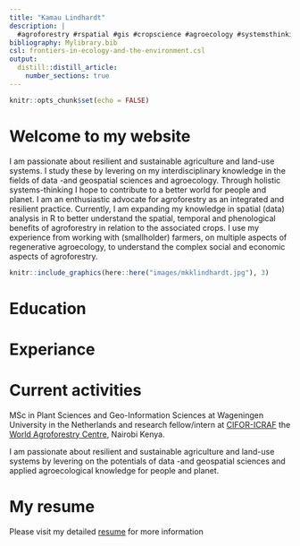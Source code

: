 ```yaml
---
title: "Kamau Lindhardt"
description: |
  #agroforestry #rspatial #gis #cropscience #agroecology #systemsthinking #r #remotesensing #sustainabledevelopment
bibliography: Mylibrary.bib
csl: frontiers-in-ecology-and-the-environment.csl
output: 
  distill::distill_article:
    number_sections: true
---
```


```r
knitr::opts_chunk$set(echo = FALSE)
```

# Welcome to my website

I am passionate about resilient and sustainable agriculture and land-use systems. I study these by levering on my interdisciplinary knowledge in the fields of data -and geospatial sciences and agroecology. Through holistic systems-thinking I hope to contribute to a better world for people and planet. I am an enthusiastic advocate for agroforestry as an integrated and resilient practice. Currently, I am expanding my knowledge in spatial (data) analysis in R to better understand the spatial, temporal and phenological benefits of agroforestry in relation to the associated crops. I use my experience from working with (smallholder) farmers, on multiple aspects of regenerative agroecology, to understand the complex social and economic aspects of agroforestry. 



```r
knitr::include_graphics(here::here("images/mkklindhardt.jpg"), 3)
```

# Education

# Experiance

# Current activities

MSc in Plant Sciences and Geo-Information Sciences at Wageningen University in the Netherlands and research fellow/intern at [CIFOR-ICRAF](https://www.cifor-icraf.org/) the [World Agroforestry Centre](https://new.worldagroforestry.org/about-us), Nairobi Kenya.

I am passionate about resilient and sustainable agriculture and land-use systems by levering on the potentials of data -and geospatial sciences and applied agroecological knowledge for people and planet. 

# My resume 

Please visit my detailed [resume](https://drive.google.com/file/d/1oHOkxfmN73BzY1tNirlmP1wzPMfo-HbJ/view?usp=sharing) for more information


